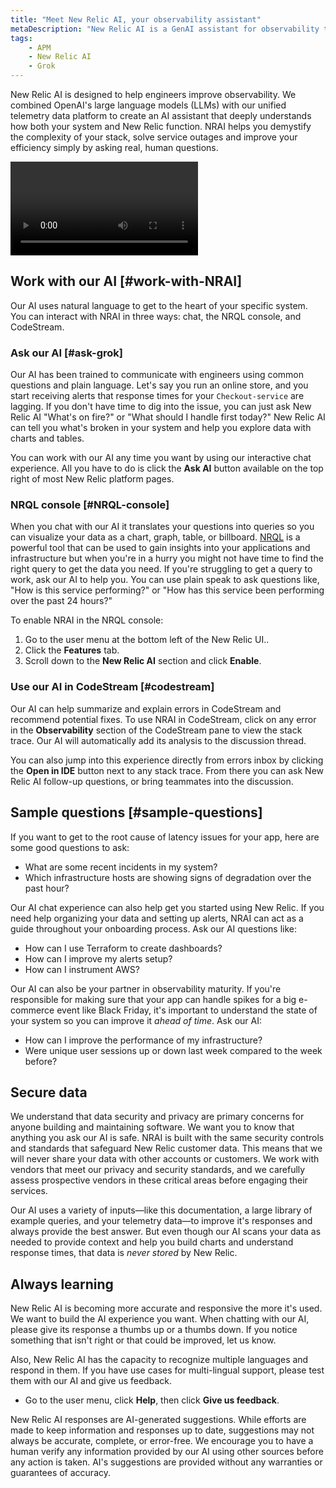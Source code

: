 ```yaml
---
title: "Meet New Relic AI, your observability assistant"
metaDescription: "New Relic AI is a GenAI assistant for observability that will help you understand and improve your system"
tags:
    - APM
    - New Relic AI
    - Grok
---
```


New Relic AI is designed to help engineers improve observability. We combined OpenAI's large language models (LLMs) with our unified telemetry data platform to create an AI assistant that deeply understands how both your system and New Relic function. NRAI helps you demystify the complexity of your stack, solve service outages and improve your efficiency simply by asking real, human questions.

<Video
  type="youtube"
  id="XMSUVmNKVyM"
/>

## Work with our AI [#work-with-NRAI]

Our AI uses natural language to get to the heart of your specific system. You can interact with NRAI in three ways: chat, the NRQL console, and CodeStream. 

### Ask our AI [#ask-grok]

Our AI has been trained to communicate with engineers using common questions and plain language. Let's say you run an online store, and you start receiving alerts that response times for your `Checkout-service` are lagging. If you don't have time to dig into the issue, you can just ask New Relic AI "What's on fire?" or "What should I handle first today?" New Relic AI can tell you what's broken in your system and help you explore data with charts and tables.

You can work with our AI any time you want by using our interactive chat experience. All you have to do is click the **Ask AI** button available on the top right of most New Relic platform pages. 

### NRQL console [#NRQL-console]

When you chat with our AI it translates your questions into queries so you can visualize your data as a chart, graph, table, or billboard. [NRQL](/docs/query-your-data/nrql-new-relic-query-language/get-started/introduction-nrql-new-relics-query-language/) is a powerful tool that can be used to gain insights into your applications and infrastructure but when you're in a hurry you might not have time to find the right query to get the data you need. If you're struggling to get a query to work, ask our AI to help you. You can use plain speak to ask questions like, "How is this service performing?" or "How has this service been performing over the past 24 hours?"

To enable NRAI in the NRQL console: 

1. Go to the user menu at the bottom left of the New Relic UI..
2.  Click the **Features** tab.
3. Scroll down to the **New Relic AI** section and click **Enable**.

### Use our AI in CodeStream [#codestream]

Our AI can help summarize and explain errors in CodeStream and recommend potential fixes. To use NRAI in CodeStream, click on any error in the **Observability** section of the CodeStream pane to view the stack trace. Our AI will automatically add its analysis to the discussion thread.

You can also jump into this experience directly from errors inbox by clicking the **Open in IDE** button next to any stack trace. From there you can ask New Relic AI follow-up questions, or bring teammates into the discussion.

## Sample questions [#sample-questions] 

If you want to get to the root cause of latency issues for your app, here are some good questions to ask:

* What are some recent incidents in my system?
* Which infrastructure hosts are showing signs of degradation over the past hour?

Our AI chat experience can also help get you started using New Relic. If you need help organizing your data and setting up alerts, NRAI can act as a guide throughout your onboarding process. Ask our AI questions like:

* How can I use Terraform to create dashboards? 
* How can I improve my alerts setup?
* How can I instrument AWS?

Our AI can also be your partner in observability maturity. If you're responsible for making sure that your app can handle spikes for a big e-commerce event like Black Friday, it's important to understand the state of your system so you can improve it _ahead of time_. Ask our AI:

* How can I improve the performance of my infrastructure?
* Were unique user sessions up or down last week compared to the week before?

## Secure data

We understand that data security and privacy are primary concerns for anyone building and maintaining software. We want you to know that anything you ask our AI is safe. NRAI is built with the same security controls and standards that safeguard New Relic customer data. This means that we will never share your data with other accounts or customers.  We work with vendors that meet our privacy and security standards, and we carefully assess prospective vendors in these critical areas before engaging their services. 

Our AI uses a variety of inputs—like this documentation, a large library of example queries, and your telemetry data—to improve it's responses and always provide the best answer. But even though our AI scans your data as needed to provide context and help you build charts and understand response times, that data is _never stored_ by New Relic.  

## Always learning 

New Relic AI is becoming more accurate and responsive the more it's used. We want to build the AI experience you want. When chatting with our AI, please give its response a thumbs up or a thumbs down.  If you notice something that isn't right or that could be improved, let us know. 

Also, New Relic AI has the capacity to recognize multiple languages and respond in them. If you have use cases for multi-lingual support, please test them with our AI and give us feedback.

* Go to the user menu, click **Help**, then click **Give us feedback**.

New Relic AI responses are AI-generated suggestions. While efforts are made to keep information and responses up to date, suggestions may not always be accurate, complete, or error-free. We encourage you to have a human verify any information provided by our AI using other sources before any action is taken. AI's suggestions are provided without any warranties or guarantees of accuracy.
